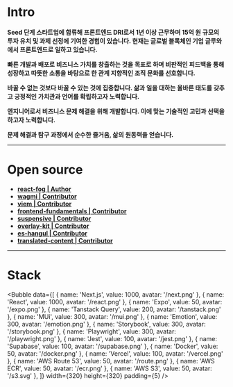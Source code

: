 
<OceanScene/>

# Intro

**Seed 단계 스타트업에 합류해 프론트엔드 DRI로서 1년 이상 근무하며 15억 원 규모의 투자 유치 및 과제 선정에 기여한 경험이 있습니다. 현재는 글로벌 블록체인 기업 글루와에서 프론트엔드로 일하고 있습니다.**

**빠른 개발과 배포로 비즈니스 가치를 창출하는 것을 목표로 하며 비판적인 피드백을 통해 성장하고 따뜻한 소통을 바탕으로 한 관계 지향적인 조직 문화를 선호합니다.**

**바꿀 수 없는 것보다 바꿀 수 있는 것에 집중합니다. 삶과 일을 대하는 올바른 태도를 갖추고 긍정적인 가치관과 언어를 확립하고자 노력합니다.**

**엔지니어로서 비즈니스 문제 해결을 위해 개발합니다. 이에 맞는 기술적인 고민과 선택을 하고자 노력합니다.**

**문제 해결과 탐구 과정에서 순수한 즐거움, 삶의 원동력을 얻습니다.**

---

# Open source
- [**react-fog | Author**](https://www.npmjs.com/package/react-fog)
- [**wagmi | Contributor**](https://github.com/wevm/wagmi/issues?q=is%3Apr+author%3Afe-dudu)
- [**viem | Contributor**](https://github.com/wevm/viem/pulls?q=fe-dudu)
- [**frontend-fundamentals | Contributor**](https://github.com/toss/frontend-fundamentals/issues?q=is%3Apr+author%3Afe-dudu)
- [**suspensive | Contributor**](https://github.com/toss/suspensive/pulls?q=is%3Apr+author%3Afe-dudu)
- [**overlay-kit | Contributor**](https://github.com/toss/overlay-kit/pulls?q=is%3Apr+author%3Afe-dudu)
- [**es-hangul | Contributor**](https://github.com/toss/es-hangul/pulls?q=is%3Apr+author%3Afe-dudu)
- [**translated-content | Contributor**](https://github.com/mdn/translated-content/pulls?q=is%3Apr+is%3Aclosed+author%3Afe-dudu)

---

# Stack

<Bubble
  data={[
    { name: 'Next.js', value: 1000, avatar: '/next.png' },
    { name: 'React', value: 1000, avatar: '/react.png' },
    { name: 'Expo', value: 50, avatar: '/expo.png' },
    { name: 'Tanstack Query', value: 200, avatar: '/tanstack.png' },
    { name: 'MUi', value: 300, avatar: '/mui.png' },
    { name: 'Emotion', value: 300, avatar: '/emotion.png' },
    { name: 'Storybook', value: 300, avatar: '/storybook.png' },
    { name: 'Playwright', value: 300, avatar: '/playwright.png' },
    { name: 'Jest', value: 100, avatar: '/jest.png' },
    { name: 'Supabase', value: 100, avatar: '/supabase.png' },
    { name: 'Docker', value: 50, avatar: '/docker.png' },
    { name: 'Vercel', value: 100, avatar: '/vercel.png' },
    { name: 'AWS Route 53', value: 50, avatar: '/route.png' },
    { name: 'AWS ECR', value: 50, avatar: '/ecr.png' },
    { name: 'AWS S3', value: 50, avatar: '/s3.svg' },
  ]}
  width={320}
  height={320}
  padding={5}
/>
